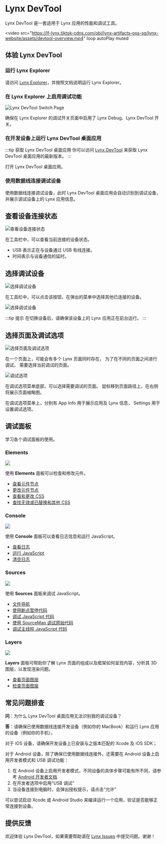# Lynx DevTool

Lynx DevTool 是一套适用于 Lynx 应用的性能和调试工具。

<video
  src="https://lf-lynx.tiktok-cdns.com/obj/lynx-artifacts-oss-sg/lynx-website/assets/devtool-overview.mp4"
  loop
  autoPlay
  muted
></video>

## 体验 Lynx DevTool

### 运行 Lynx Explorer

请访问 [Lynx Explorer](/guide/start/quick-start.html)，并按照文档说明运行 Lynx Explorer。

### 在 Lynx Explorer 上启用调试功能

<img
  src="https://lf-lynx.tiktok-cdns.com/obj/lynx-artifacts-oss-sg/lynx-website/assets/doc/debugging-devtool-switch-zh-ios.png"
  alt="Lynx DevTool Switch Page"
  width={200}
/>

确保在 Lynx Explorer 的调试开关页面中启用了 Lynx Debug、Lynx DevTool 开关。

### 在开发设备上运行 Lynx DevTool 桌面应用

:::tip 获取 Lynx DevTool 桌面应用
你可以访问 [Lynx DevTool](https://github.com/lynx-family/lynx-devtool/releases) 来获取 Lynx DevTool 桌面应用的最新版本。
:::

打开 Lynx DevTool 桌面应用。

### 使用数据线连接调试设备

使用数据线连接调试设备，此时 Lynx DevTool 桌面应用会自动识别到调试设备，并展示调试设备上的 Lynx 应用信息。

## 查看设备连接状态

<img
  src="https://lf-lynx.tiktok-cdns.com/obj/lynx-artifacts-oss-sg/lynx-website/assets/doc/debugging-using-devtool-toolbar-connection.png"
  alt="查看设备连接状态"
  width={400}
/>

在工具栏中，可以查看当前连接的设备状态。

- USB 表示正在与设备通过 USB 有线连接。
- 时间表示与设备通信的延时。

## 选择调试设备

<img
  src="https://lf-lynx.tiktok-cdns.com/obj/lynx-artifacts-oss-sg/lynx-website/assets/doc/debugging-using-devtool-toolbar-choose-device.png"
  alt="选择调试设备"
  width={400}
/>

在工具栏中，可以点击该按钮，在弹出的菜单中选择其他已连接的设备。

<img
  src="https://lf-lynx.tiktok-cdns.com/obj/lynx-artifacts-oss-sg/lynx-website/assets/doc/debugging-device-menu.png"
  alt="选择调试设备"
  width={140}
/>

:::tip 提示
在切换设备后，请确保该设备上的 Lynx 应用正在前台运行。
:::

## 选择页面及调试选项

<img
  src="https://lf-lynx.tiktok-cdns.com/obj/lynx-artifacts-oss-sg/lynx-website/assets/doc/debugging-using-devtool-toolbar-card-settings.png"
  alt="选择页面及调试选项"
  width={400}
/>

在一个页面上，可能会有多个 Lynx 页面同时存在，
为了在不同的页面之间进行调试，
需要选择当前调试的页面。

<img
  src="https://lf-lynx.tiktok-cdns.com/obj/lynx-artifacts-oss-sg/lynx-website/assets/doc/debugging-setting-menu.png"
  alt="调试选项"
  width={200}
/>

在调试选项菜单底部，可以选择需要调试的页面。
鼠标移到页面路径上，在右侧将展示页面缩略图。

在调试选项菜单上，分别有 App Info 用于展示应用及 Lynx 信息，
Settings 用于设置调试选项。

## 调试面板

学习各个调试面板的使用。

### Elements

![](https://lf-lynx.tiktok-cdns.com/obj/lynx-artifacts-oss-sg/lynx-website/assets/doc/debugging-panel-elements.png)

使用 **Elements** 面板可以检查和修改元件。

- [查看元件节点](/guide/devtool/panels/elements-panel#查看-dom-节点)
- [更改元件节点](/guide/devtool/panels/elements-panel#更改-dom-节点)
- [查看和更改 CSS](/guide/devtool/panels/elements-panel#查看和更改-css)
- [查找无效或已替换和其他 CSS](/guide/devtool/panels/elements-panel#查找无效或已替换和其他-css)

### Console

![](https://lf-lynx.tiktok-cdns.com/obj/lynx-artifacts-oss-sg/lynx-website/assets/doc/debugging-panel-console.png)

使用 **Console** 面板可以查看日志信息和运行 JavaScript。

- [查看日志](/guide/devtool/panels/console-panel#查看日志)
- [运行 JavaScript](/guide/devtool/panels/console-panel#运行-javascript)
- [清空日志](/guide/devtool/panels/console-panel#清空日志)

### Sources

![](https://lf-lynx.tiktok-cdns.com/obj/lynx-artifacts-oss-sg/lynx-website/assets/doc/debugging-panel-sources.png)

使用 **Sources** 面板来调试 JavaScript。

- [文件导航](/guide/devtool/panels/sources-panel#文件导航)
- [使用断点暂停代码](/guide/devtool/panels/sources-panel#使用断点暂停代码)
- [调试 JavaScript 代码](/guide/devtool/panels/sources-panel#调试-javascript-代码)
- [使用 SourceMap 调试原始代码](/guide/devtool/panels/sources-panel#使用-sourcemap-调试原始代码)
- [调试主线程 JavaScript 代码](/guide/devtool/panels/sources-panel#调试主线程-javascript-代码)

### Layers

![](https://lf-lynx.tiktok-cdns.com/obj/lynx-artifacts-oss-sg/lynx-website/assets/doc/debugging-panel-layers.png)

**Layers** 面板可帮助你了解 Lynx 页面的组成以及框架如何呈现内容，分析其 3D 图层，以发现渲染问题。

- [查看页面图层](/guide/devtool/panels/layers-panel#查看页面图层)
- [检查页面图层](/guide/devtool/panels/layers-panel#检查页面图层)

## 常见问题排查

**问**：为什么 Lynx DevTool 桌面应用无法识别我的调试设备？

**答**：请确保已使用数据线连接开发设备（例如你的 MacBook）和运行 Lynx 应用的设备（例如你的手机）。

对于 iOS 设备，请确保开发设备上已安装与之版本匹配的 Xcode 及 iOS SDK；

对于 Android 设备，除了确保已使用数据线连接外，还需要在 Android 设备上启用开发者模式和 USB 调试功能：

1. 在 Android 设备上启用开发者模式，不同设备的具体步骤可能有所不同，请参考 [Android 开发者文档](https://developer.android.com/studio/debug/dev-options)
2. 在开发者选项中启用“USB 调试”
3. 当设备连接到电脑时，会弹出授权提示，请点击“允许”

可以尝试启动 Xcode 或 Android Studio 来编译运行一个应用，验证是否能够正常连接到设备。

## 提供反馈

欢迎体验 Lynx DevTool，如果需要帮助请在 [Lynx Issues](https://github.com/lynx-family/lynx-devtool/issues) 中提交问题。谢谢！
